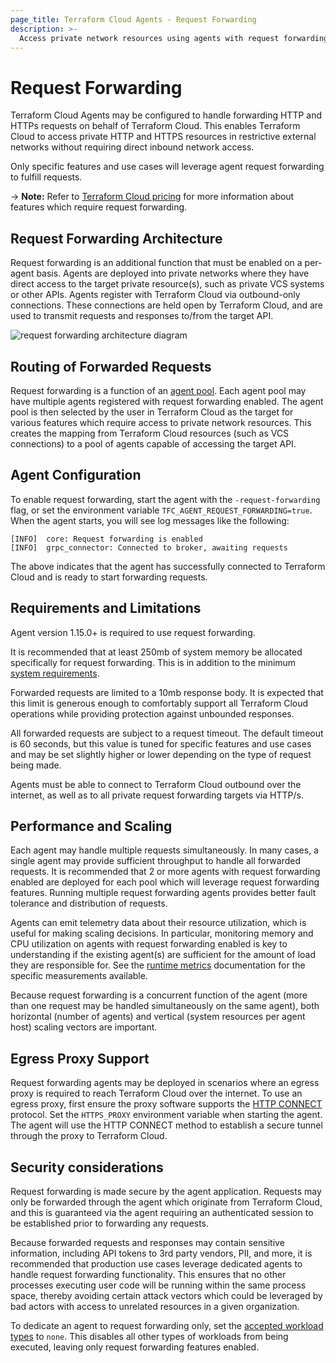 ```yaml
---
page_title: Terraform Cloud Agents - Request Forwarding
description: >-
  Access private network resources using agents with request forwarding.
---
```


# Request Forwarding

Terraform Cloud Agents may be configured to handle forwarding HTTP and HTTPs
requests on behalf of Terraform Cloud. This enables Terraform Cloud to access
private HTTP and HTTPS resources in restrictive external networks without
requiring direct inbound network access.

Only specific features and use cases will leverage agent request forwarding to
fulfill requests.

-> **Note:** Refer to [Terraform Cloud pricing](https://www.hashicorp.com/products/terraform/pricing) for more information about features which require request forwarding.

## Request Forwarding Architecture

Request forwarding is an additional function that must be enabled on a per-agent
basis. Agents are deployed into private networks where they have direct access
to the target private resource(s), such as private VCS systems or other APIs.
Agents register with Terraform Cloud via outbound-only connections. These
connections are held open by Terraform Cloud, and are used to transmit requests
and responses to/from the target API.

![request forwarding architecture diagram](/img/request-forwarding-arch.png)

## Routing of Forwarded Requests

Request forwarding is a function of an
[agent pool](/terraform/cloud-docs/agents/agent-pools). Each agent pool may have
multiple agents registered with request forwarding enabled. The agent pool is
then selected by the user in Terraform Cloud as the target for various features
which require access to private network resources. This creates the mapping from
Terraform Cloud resources (such as VCS connections) to a pool of agents capable
of accessing the target API.

## Agent Configuration

To enable request forwarding, start the agent with the `-request-forwarding`
flag, or set the environment variable `TFC_AGENT_REQUEST_FORWARDING=true`. When
the agent starts, you will see log messages like the following:

```
[INFO]  core: Request forwarding is enabled
[INFO]  grpc_connector: Connected to broker, awaiting requests
```

The above indicates that the agent has successfully connected to Terraform Cloud
and is ready to start forwarding requests.

## Requirements and Limitations

Agent version 1.15.0+ is required to use request forwarding.

It is recommended that at least 250mb of system memory be allocated specifically
for request forwarding. This is in addition to the minimum
[system requirements](/terraform/cloud-docs/agents/requirements).

Forwarded requests are limited to a 10mb response body. It is expected that this
limit is generous enough to comfortably support all Terraform Cloud operations
while providing protection against unbounded responses.

All forwarded requests are subject to a request timeout. The default timeout is
60 seconds, but this value is tuned for specific features and use cases and may
be set slightly higher or lower depending on the type of request being made.

Agents must be able to connect to Terraform Cloud outbound over the internet, as
well as to all private request forwarding targets via HTTP/s.

## Performance and Scaling

Each agent may handle multiple requests simultaneously. In many cases, a single
agent may provide sufficient throughput to handle all forwarded requests. It is
recommended that 2 or more agents with request forwarding enabled are deployed
for each pool which will leverage request forwarding features. Running multiple
request forwarding agents provides better fault tolerance and distribution of
requests.

Agents can emit telemetry data about their resource utilization, which is useful
for making scaling decisions. In particular, monitoring memory and CPU
utilization on agents with request forwarding enabled is key to understanding if
the existing agent(s) are sufficient for the amount of load they are responsible
for. See the [runtime metrics](/terraform/cloud-docs/agents/metrics#runtime-metrics)
documentation for the specific measurements available.

Because request forwarding is a concurrent function of the agent (more than one
request may be handled simultaneously on the same agent), both horizontal
(number of agents) and vertical (system resources per agent host) scaling
vectors are important.

## Egress Proxy Support

Request forwarding agents may be deployed in scenarios where an egress proxy
is required to reach Terraform Cloud over the internet. To use an egress proxy,
first ensure the proxy software supports the
[HTTP CONNECT](https://developer.mozilla.org/en-US/docs/Web/HTTP/Methods/CONNECT)
protocol. Set the `HTTPS_PROXY` environment variable when starting the agent.
The agent will use the HTTP CONNECT method to establish a secure tunnel through
the proxy to Terraform Cloud.

## Security considerations

Request forwarding is made secure by the agent application. Requests may only be
forwarded through the agent which originate from Terraform Cloud, and this is
guaranteed via the agent requiring an authenticated session to be established
prior to forwarding any requests.

Because forwarded requests and responses may contain sensitive information,
including API tokens to 3rd party vendors, PII, and more, it is recommended
that production use cases leverage dedicated agents to handle request
forwarding functionality. This ensures that no other processes executing user
code will be running within the same process space, thereby avoiding certain
attack vectors which could be leveraged by bad actors with access to unrelated
resources in a given organization.

To dedicate an agent to request forwarding only, set the [accepted
workload types](/terraform/cloud-docs/agents/agents#accept) to `none`. This
disables all other types of workloads from being executed, leaving only
request forwarding features enabled.

